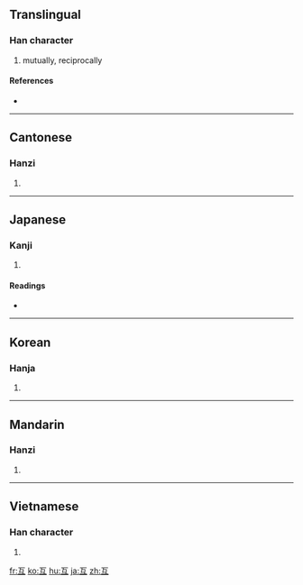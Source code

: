 ==Translingual==

===Han character===
{{Han char|rn=7|rad=二|as=02|sn=4|four=1010<sub>7</sub>|canj=一女弓一 (MVNM)}}

# mutually, reciprocally

====References====
* {{Han ref|kx=0086.090|dkj=00255|dj=0178.020|hdz=10014.010|uh=4E92|ud=20114|bh=A4AC|bd=42156}}

----

==Cantonese==

===Hanzi===
{{yue-hanzi|jyut=|y=wu6}}

# {{defn|Cantonese|sort=二02}}

----

==Japanese==

===Kanji===
{{ja-kanji|grade=c|rs=二02}}

# {{defn|Japanese}}

====Readings====
* {{ja-readings|on=[[ご]] (go), [[こ]] (ko)|kun=[[たがい]] (tagai)}}

----

==Korean==

===Hanja===
{{ko-hanja|hangeul=호|rv=ho|mr=ho}}

# {{defn|Korean|sort=二02}}

----

==Mandarin==

===Hanzi===
{{cmn-hanzi|pin=[[hù]] ([[hu4]])|wg=hu<sup>4</sup>}}

# {{defn|Mandarin|sort=二02}}

----

==Vietnamese==

===Han character===
{{vi-hantu|[[Hỗ]]|rs=二02}}

# {{defn|Vietnamese|sort=二02}}

[[fr:互]]
[[ko:互]]
[[hu:互]]
[[ja:互]]
[[zh:互]]